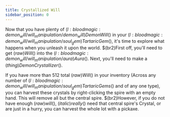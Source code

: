 ```yaml
---
title: Crystallized Will
sidebar_position: 0
---
```



Now that you have plenty of $(l:bloodmagic:demon_will/will_manipulation/demon_will)Demon Will$() in your $(l:bloodmagic:demon_will/will_manipulation/soul_gem)Tartaric Gem$(), it's time to explore what happens when you unleash it upon the world. $(br2)First off, you'll need to get $(raw)Will$() into the $(l:bloodmagic:demon_will/will_manipulation/aura)Aura$().  Next, you'll need to make a $(thing)Demon Crystallizer$().

If you have more than 512 total $(raw)Will$() in your inventory (Across any number of $(l:bloodmagic:demon_will/will_manipulation/soul_gem)Tartaric Gems$() and of any one type), you can harvest these crystals by right-clicking the spire with an empty hand. This will remove all but the central spire. $(br2)However, if you do not have enough $(raw)will$(), $(italic)really$() need that central spire's Crystal, or are just in a hurry, you can harvest the whole lot with a pickaxe.

